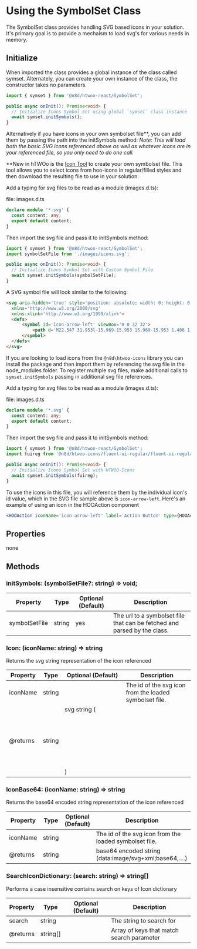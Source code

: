 
<Meta title="Advanced/SymbolSet Class" />

# Using the SymbolSet Class

The SymbolSet class provides handling SVG based icons in your solution. It's primary goal is to provide a mechaism to load svg's for various needs in memory.

## Initialize

  When imported the class provides a global instance of the class called symset. Alternately, you can create your own instance of the class, the constructor takes no parameters.

  ```typescript
  import { symset } from '@n8d/htwoo-react/SymbolSet';

  public async onInit(): Promise<void> {
    // Initialize Icons Symbol Set using global `symset` class instance
    await symset.initSymbols();
  }
  ```
  Alternatively if you have icons in your own symbolset file**, you can add them by passing the path into the initSymbols method:
  _Note: This will load both the basic SVG icons referenced above as well as whatever icons are in your referenced file, so you only need to do one call._

  **New in hTWOo is the [Icon Tool](https://my.n8d.at/htwoo-icons) to create your own symbolset file. This tool allows you to select icons from hoo-icons in regular/filled styles and then download the resulting file to use in your solution.

  Add a typing for svg files to be read as a module (images.d.ts):

  file: images.d.ts
  ```ts
  declare module '*.svg' {
    const content: any;
    export default content;
  }
  ```

  Then import the svg file and pass it to initSymbols method:    
  ```ts
  import { symset } from '@n8d/htwoo-react/SymbolSet';
  import symbolSetFile from './images/icons.svg';

  public async onInit(): Promise<void> {
    // Initialize Icons Symbol Set with Custom Symbol File
    await symset.initSymbols(symbolSetFile);
  }
  ```
   
  A SVG symbol file will look similar to the following:

  ```html
  <svg aria-hidden='true' style='position: absolute; width: 0; height: 0; overflow: hidden;' version='1.1'
    xmlns='http://www.w3.org/2000/svg'
    xmlns:xlink='http://www.w3.org/1999/xlink'>
    <defs>
        <symbol id='icon-arrow-left' viewBox='0 0 32 32'>
            <path d='M22.547 31.953l-15.969-15.953 15.969-15.953 1.406 1.406-14.531 14.547 14.531 14.547-1.406 1.406z'></path>
        </symbol>
    </defs>
  </svg>
  ```

  If you are looking to load icons from the `@n8d\htwoo-icons` library you can install the package and then import them by referencing the svg file in the node_modules folder. 
  To register multiple svg files, make additional calls to `symset.initSymbols` passing in additional svg file references.
  
  Add a typing for svg files to be read as a module (images.d.ts):

  file: images.d.ts
  ```ts
  declare module '*.svg' {
    const content: any;
    export default content;
  }
  ```

  Then import the svg file and pass it to initSymbols method:
  ```ts
  import { symset } from '@n8d/htwoo-react/SymbolSet';
  import fuireg from '@n8d/htwoo-icons/fluent-ui-regular/fluent-ui-regular.svg';

  public async onInit(): Promise<void> {
    // Initialize Icons Symbol Set with HTWOO-Icons
    await symset.initSymbols(fuireg);
  }
  ```

  To use the icons in this file, you will reference them by the individual icon's id value, which in the SVG file sample above is `icon-arrow-left`. Here's an example of using an icon in the HOOAction component

  ```jsx
  <HOOAction iconName='icon-arrow-left' label='Action Button' type={HOOActionType.Action}/>
  ```

## Properties

  none

## Methods

### initSymbols: (symbolSetFile?: string) => void;

 Property | Type | Optional (Default) | Description
  ---|---|---|---
  symbolSetFile | string | yes | The url to a symbolset file that can be fetched and parsed by the class.
  
### Icon: (iconName: string) => string

  Returns the svg string representation of the icon referenced

  Property | Type | Optional (Default) | Description
  ---|---|---|---
  iconName | string | | The id of the svg icon from the loaded symbolset file.
  @returns | string | svg string (<svg>...</svg>)

### IconBase64: (iconName: string) => string

  Returns the base64 encoded string representation of the icon referenced

  Property | Type | Optional (Default) | Description
  ---|---|---|---
  iconName | string | | The id of the svg icon from the loaded symbolset file.
  @returns | string | | base64 encoded string (data:image/svg+xml;base64,....)

### SearchIconDictionary: (search: string) => string[]

  Performs a case insensitive contains search on keys of Icon dictionary

  Property | Type | Optional (Default) | Description
  ---|---|---|---
  search | string | | The string to search for
  @returns | string[] | | Array of keys that match search parameter

